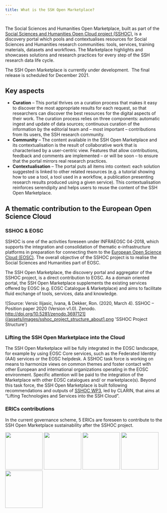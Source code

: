```yaml
---
title: What is the SSH Open Marketplace?
---
```

![]()

The Social Sciences and Humanities Open Marketplace, built as part of the
[Social Sciences and Humanities Open Cloud project (SSHOC)](https://www.sshopencloud.eu/),
is a discovery portal which pools and contextualises resources for Social
Sciences and Humanities research communities: tools, services, training
materials, datasets and workflows. The Marketplace highlights and showcases
solutions and research practices for every step of the SSH research data life
cycle.

The SSH Open Marketplace is currently under development.  The final release is scheduled for December 2021.

## Key aspects

* **Curation** – This portal thrives on a curation process that makes it easy to
  discover the most appropriate results for each request, so that researchers
  can discover the best resources for the digital aspects of their work. The
  curation process relies on three components: automatic ingest and update of
  data sources; continuous curation of the information by the editorial team and
  – most important – contributions from its users, the SSH research community.
* **Community** – The content available in the SSH Open Marketplace and its
  contextualisation is the result of collaborative work that is characterised by
  a user-centric view. Features that allow contributions, feedback and comments
  are implemented – or will be soon – to ensure that the portal mirrors real
  research practices.
* **Contextualisation** – The portal puts all items into context: each solution
  suggested is linked to other related resources (e.g. a tutorial showing how to
  use a tool, a tool used in a workflow, a publication presenting research
  results produced using a given service). This contextualisation reinforces
  serendipity and helps users to reuse the content of the SSH Open Marketplace.

## A thematic contribution to the European Open Science Cloud

### SSHOC & EOSC

SSHOC is one of the activities foreseen under INFRAEOSC 04-2018, which supports
the integration and consolidation of thematic e-infrastructure platforms in
preparation for connecting them to the
[European Open Science Cloud (EOSC)](https://sshopencloud.eu/sshoc-eosc). The
overall objective of the SSHOC project is to realise the Social Sciences and
Humanities part of EOSC.

The SSH Open Marketplace, the discovery portal and aggregator of the SSHOC
project, is a direct contribution to EOSC. As a domain oriented portal, the SSH
Open Marketplace supplements the existing services offered by EOSC (e.g. EOSC
Catalogue & Marketplace) and aims to facilitate fluid exchange of tools,
services, data and knowledge.

![Source: Versic Ilijasic, Ivana, & Dekker, Ron. (2020, March 4). SSHOC – Position paper 2020 (Version v1.0). Zenodo. http://doi.org/10.5281/zenodo.3697121](/assets/images/sshoc_project_structure_about1.png 'SSHOC Project Structure')

### Lifting the SSH Open Marketplace into the Cloud

The SSH Open Marketplace will be fully integrated in the EOSC landscape, for example by using EOSC Core services, such as the Federated Identity (AAI) services or the EOSC helpdesk. A SSHOC task force is working on means to harmonize views on common themes and foster contact with other European and international organizations operating in the EOSC environment. Specific attention will be paid to the integration of the Marketplace with other EOSC catalogues and/ or marketplace(s). Beyond this task force, the SSH Open Marketplace is built following recommendations and outputs of [SSHOC WP3](https://sshopencloud.eu/publications/deliverables?field_wp_tid%5B%5D=14), led by CLARIN, that aims at “Lifting Technologies and Services into the SSH Cloud”.

### ERICs contributions

In the current governance scheme, 5 ERICs are foreseen to contribute to the SSH Open Marketplace sustainability after the SSHOC project.

<a href="https://www.cessda.eu"><img src="/assets/images/CESSDA-logo.png" width="120"/></a>
<a href="https://clarin.eu"><img src="/assets/images/clarin-logo.png" width="120"/></a>
<a href="https://dariah.eu"><img src="/assets/images/dariah-eu-logo.png" width="120"/></a>
<a href="http://www.europeansocialsurvey.org"><img src="/assets/images/ESS-logo" width="120"/></a>
<a href="http://www.share-project.org"><img src="/assets/images/share-eric.png" width="120"/></a>
